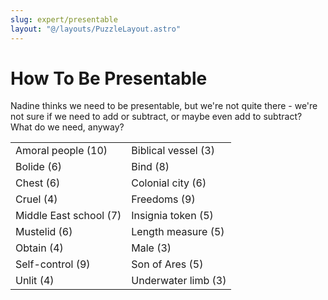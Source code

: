 ```yaml
---
slug: expert/presentable
layout: "@/layouts/PuzzleLayout.astro"
---
```


# How To Be Presentable
<div class="italic"> 
Nadine thinks we need to be presentable, but we're not quite there - we're not sure if we need to add or subtract, or maybe even add to subtract? What do we need, anyway? 
</div>

<table>
    <tr>
        <td>Amoral people (10)</td>
        <td>Biblical vessel (3)</td>
    </tr>
    <tr>
        <td>Bolide (6)</td>
        <td>Bind (8)</td>
    </tr>
    <tr>
        <td>Chest (6)</td>
        <td>Colonial city (6)</td>
    </tr>
    <tr>
        <td>Cruel (4)</td>
        <td>Freedoms (9)</td>
    </tr>
    <tr>
        <td>Middle East school (7)</td>
        <td>Insignia token (5)</td>
    </tr>
    <tr>
        <td>Mustelid (6)</td>
        <td>Length measure (5)</td>
    </tr>
    <tr>
        <td>Obtain (4)</td>
        <td>Male (3)</td>
    </tr>
    <tr>
        <td>Self-control (9)</td>
        <td>Son of Ares (5)</td>
    </tr>
    <tr>
        <td>Unlit (4)</td>
        <td>Underwater limb (3)</td>
    </tr>
</table>